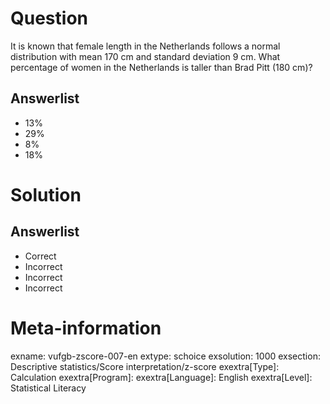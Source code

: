 Question
========

It is known that female length in the Netherlands follows a normal distribution with mean 170 cm and standard deviation 9 cm. What percentage of women in the Netherlands is taller than Brad Pitt (180 cm)?

Answerlist
----------
* 13% 
* 29%
* 8%
* 18%

Solution
========

Answerlist
----------
* Correct
* Incorrect
* Incorrect
* Incorrect

Meta-information
================
exname: vufgb-zscore-007-en
extype: schoice
exsolution: 1000
exsection: Descriptive statistics/Score interpretation/z-score
exextra[Type]: Calculation
exextra[Program]: 
exextra[Language]: English
exextra[Level]: Statistical Literacy
